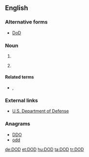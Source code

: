 {{also|dod|död|død}}
==English==

===Alternative forms===
* [[DoD]]

===Noun===
{{en-noun|?}}

# {{initialism of|[[date|Date]] of [[death|Death]]}}
# {{context|US|military|lang=en}} {{initialism of|w:Department of Defense|Department of Defense}}

====Related terms====
* {{sense|military}} {{l/en|DND}}, {{l/en|MOD}}

===External links===
* [http://www.defenselink.mil/ U.S. Department of Defense]

===Anagrams===
* [[DDO#English|DDO]] 
* [[odd#English|odd]]

[[de:DOD]]
[[et:DOD]]
[[hu:DOD]]
[[ta:DOD]]
[[tr:DOD]]
